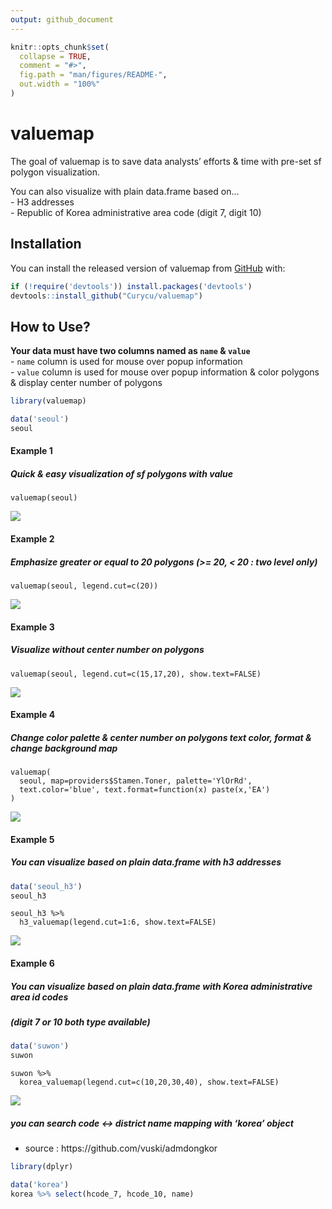 ```yaml
---
output: github_document
---
```


<!-- README.md is generated from README.Rmd. Please edit that file -->

```r
knitr::opts_chunk$set(
  collapse = TRUE,
  comment = "#>",
  fig.path = "man/figures/README-",
  out.width = "100%"
)
```

# valuemap

<!-- badges: start -->
<!-- badges: end -->

The goal of valuemap is to save data analysts' efforts & time with pre-set sf polygon visualization.  

You can also visualize with plain data.frame based on...  
  - H3 addresses  
  - Republic of Korea administrative area code (digit 7, digit 10)  

## Installation

You can install the released version of valuemap from [GitHub](https://github.com/) with:

``` r
if (!require('devtools')) install.packages('devtools')
devtools::install_github("Curycu/valuemap")
```
## How to Use?

**Your data must have two columns named as `name` & `value`**  
  - `name` column is used for mouse over popup information  
  - `value` column is used for mouse over popup information & color polygons & display center number of polygons  
  
```r
library(valuemap)

data('seoul')
seoul
```

#### Example 1
##### Quick & easy visualization of sf polygons with value  
```
valuemap(seoul)
```
![](example_1.PNG)

#### Example 2
##### Emphasize greater or equal to 20 polygons (>= 20, < 20 : two level only)  
```
valuemap(seoul, legend.cut=c(20))
```
![](example_2.PNG)

#### Example 3
##### Visualize without center number on polygons  
```
valuemap(seoul, legend.cut=c(15,17,20), show.text=FALSE)
```
![](example_3.PNG)

#### Example 4
##### Change color palette & center number on polygons text color, format & change background map  
```
valuemap(
  seoul, map=providers$Stamen.Toner, palette='YlOrRd',
  text.color='blue', text.format=function(x) paste(x,'EA')
)
```
![](example_4.PNG)
 
#### Example 5
##### You can visualize based on plain data.frame with h3 addresses 
```r
data('seoul_h3')
seoul_h3
```
```
seoul_h3 %>%
  h3_valuemap(legend.cut=1:6, show.text=FALSE)
```
![](example_5.PNG)

#### Example 6
##### You can visualize based on plain data.frame with Korea administrative area id codes 
##### (digit 7 or 10 both type available)
```r
data('suwon')
suwon
```
```
suwon %>%
  korea_valuemap(legend.cut=c(10,20,30,40), show.text=FALSE)
```
![](example_6.PNG)

##### you can search code <-> district name mapping with 'korea' object
  - source : https://github.com/vuski/admdongkor
```r
library(dplyr)

data('korea')
korea %>% select(hcode_7, hcode_10, name)
```
